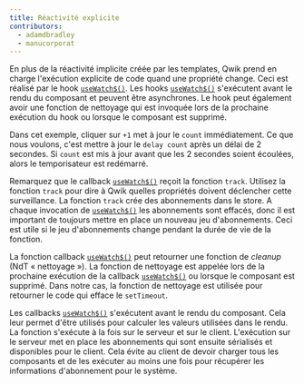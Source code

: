 ```yaml
---
title: Réactivité explicite
contributors:
  - adamdbradley
  - manucorporat
---
```


En plus de la réactivité implicite créée par les templates, Qwik prend en charge l'exécution explicite de code quand une propriété change. Ceci est réalisé par le hook [`useWatch$()`](/docs/components/lifecycle/index.mdx#usewatch). Les hooks [`useWatch$()`](/docs/components/lifecycle/index.mdx#usewatch) s'exécutent avant le rendu du composant et peuvent être asynchrones. Le hook peut également avoir une fonction de nettoyage qui est invoquée lors de la prochaine exécution du hook ou lorsque le composant est supprimé.

Dans cet exemple, cliquer sur `+1` met à jour le `count` immédiatement. Ce que nous voulons, c'est mettre à jour le `delay count` après un délai de 2 secondes. Si `count` est mis à jour avant que les 2 secondes soient écoulées, alors le temporisateur est redémarré.

Remarquez que le callback [`useWatch$()`](/docs/components/lifecycle/index.mdx#usewatch) reçoit la fonction `track`. Utilisez la fonction `track` pour dire à Qwik quelles propriétés doivent déclencher cette surveillance. La fonction `track` crée des abonnements dans le store. A chaque invocation de [`useWatch$()`](/docs/components/lifecycle/index.mdx#usewatch) les abonnements sont effacés, donc il est important de toujours mettre en place un nouveau jeu d'abonnements. Ceci est utile si le jeu d'abonnements change pendant la durée de vie de la fonction.

La fonction callback [`useWatch$()`](/docs/components/lifecycle/index.mdx#usewatch) peut retourner une fonction de _cleanup_ (NdT « nettoyage »). La fonction de nettoyage est appelée lors de la prochaine exécution de la callback [`useWatch$()`](/docs/components/lifecycle/index.mdx#usewatch) ou lorsque le composant est supprimé. Dans notre cas, la fonction de nettoyage est utilisée pour retourner le code qui efface le `setTimeout`.

Les callbacks [`useWatch$()`](/docs/components/lifecycle/index.mdx#usewatch) s'exécutent avant le rendu du composant. Cela leur permet d'être utilisés pour calculer les valeurs utilisées dans le rendu. La fonction s'exécute à la fois sur le serveur et sur le client. L'exécution sur le serveur met en place les abonnements qui sont ensuite sérialisés et disponibles pour le client. Cela évite au client de devoir charger tous les composants et de les exécuter au moins une fois pour récupérer les informations d'abonnement pour le système.
